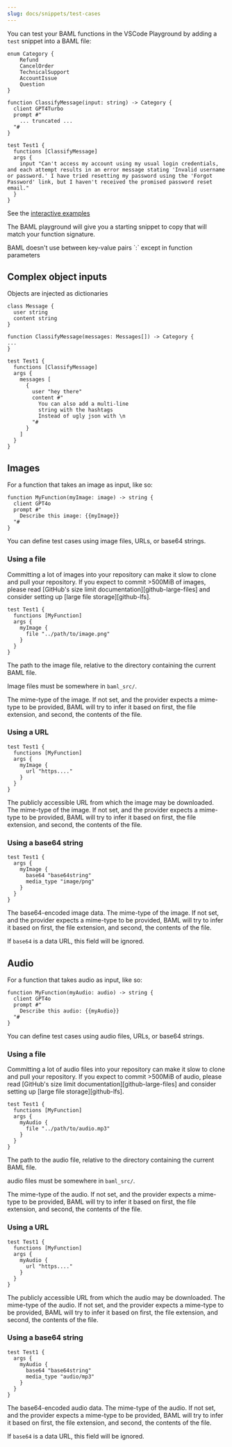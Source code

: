 ```yaml
---
slug: docs/snippets/test-cases
---
```


You can test your BAML functions in the VSCode Playground by adding a `test` snippet into a BAML file:

```baml
enum Category {
    Refund
    CancelOrder
    TechnicalSupport
    AccountIssue
    Question
}

function ClassifyMessage(input: string) -> Category {
  client GPT4Turbo
  prompt #"
    ... truncated ...
  "#
}

test Test1 {
  functions [ClassifyMessage]
  args {
    input "Can't access my account using my usual login credentials, and each attempt results in an error message stating 'Invalid username or password.' I have tried resetting my password using the 'Forgot Password' link, but I haven't received the promised password reset email."
  }
}
```
See the [interactive examples](https://promptfiddle.com)

The BAML playground will give you a starting snippet to copy that will match your function signature.

<Warning>
BAML doesn't use between key-value pairs `:` except in function parameters
</Warning>

## Complex object inputs

Objects are injected as dictionaries
```baml
class Message {
  user string
  content string
}

function ClassifyMessage(messages: Messages[]) -> Category {
...
}

test Test1 {
  functions [ClassifyMessage]
  args {
    messages [
      {
        user "hey there"
        content #"
          You can also add a multi-line
          string with the hashtags
          Instead of ugly json with \n
        "#
      }
    ]
  }
}
```

## Images

For a function that takes an image as input, like so:

```baml
function MyFunction(myImage: image) -> string {
  client GPT4o
  prompt #"
    Describe this image: {{myImage}}
  "#
}
```

You can define test cases using image files, URLs, or base64 strings.

### Using a file

<Warning>
  Committing a lot of images into your repository can make it slow to clone and
  pull your repository. If you expect to commit >500MiB of images, please read
  [GitHub's size limit documentation][github-large-files] and consider setting
  up [large file storage][github-lfs].
</Warning>

[github-large-files]: https://docs.github.com/en/repositories/working-with-files/managing-large-files/about-large-files-on-github
[github-lfs]: https://docs.github.com/en/repositories/working-with-files/managing-large-files/configuring-git-large-file-storage

```baml
test Test1 {
  functions [MyFunction]
  args {
    myImage {
      file "../path/to/image.png"
    }
  }
}
```

<ParamField path="file" type="string" required="true">
  The path to the image file, relative to the directory containing the current BAML file.

  Image files must be somewhere in `baml_src/`.
</ParamField>

<ParamField path="media_type" type="string">
  The mime-type of the image. If not set, and the provider expects a mime-type
  to be provided, BAML will try to infer it based on first, the file extension,
  and second, the contents of the file.
</ParamField>

### Using a URL
```baml
test Test1 {
  functions [MyFunction]
  args {
    myImage {
      url "https...."
    }
  }
}
```

<ParamField path="url" type="string" required="true">
  The publicly accessible URL from which the image may be downloaded.
</ParamField>

<ParamField path="media_type" type="string">
  The mime-type of the image. If not set, and the provider expects a mime-type
  to be provided, BAML will try to infer it based on first, the file extension,
  and second, the contents of the file.
</ParamField>

### Using a base64 string
```baml
test Test1 {
  args {
    myImage {
      base64 "base64string"
      media_type "image/png"
    }
  }
}
```

<ParamField path="base64" type="string" required="true">
  The base64-encoded image data.
</ParamField>

<ParamField path="media_type" type="string">
  The mime-type of the image. If not set, and the provider expects a mime-type
  to be provided, BAML will try to infer it based on first, the file extension,
  and second, the contents of the file.

  If `base64` is a data URL, this field will be ignored.
</ParamField>


## Audio

For a function that takes audio as input, like so:

```baml
function MyFunction(myAudio: audio) -> string {
  client GPT4o
  prompt #"
    Describe this audio: {{myAudio}}
  "#
}
```

You can define test cases using audio files, URLs, or base64 strings.

### Using a file

<Warning>
  Committing a lot of audio files into your repository can make it slow to clone and
  pull your repository. If you expect to commit >500MiB of audio, please read
  [GitHub's size limit documentation][github-large-files] and consider setting
  up [large file storage][github-lfs].
</Warning>

```baml
test Test1 {
  functions [MyFunction]
  args {
    myAudio {
      file "../path/to/audio.mp3"
    }
  }
}
```

<ParamField path="file" type="string" required="true">
  The path to the audio file, relative to the directory containing the current BAML file.

  audio files must be somewhere in `baml_src/`.
</ParamField>

<ParamField path="media_type" type="string">
  The mime-type of the audio. If not set, and the provider expects a mime-type
  to be provided, BAML will try to infer it based on first, the file extension,
  and second, the contents of the file.
</ParamField>

### Using a URL
```baml
test Test1 {
  functions [MyFunction]
  args {
    myAudio {
      url "https...."
    }
  }
}
```

<ParamField path="url" type="string" required="true">
  The publicly accessible URL from which the audio may be downloaded.
</ParamField>

<ParamField path="media_type" type="string">
  The mime-type of the audio. If not set, and the provider expects a mime-type
  to be provided, BAML will try to infer it based on first, the file extension,
  and second, the contents of the file.
</ParamField>

### Using a base64 string
```baml
test Test1 {
  args {
    myAudio {
      base64 "base64string"
      media_type "audio/mp3"
    }
  }
}
```

<ParamField path="base64" type="string" required="true">
  The base64-encoded audio data.
</ParamField>

<ParamField path="media_type" type="string">
  The mime-type of the audio. If not set, and the provider expects a mime-type
  to be provided, BAML will try to infer it based on first, the file extension,
  and second, the contents of the file.

  If `base64` is a data URL, this field will be ignored.
</ParamField>